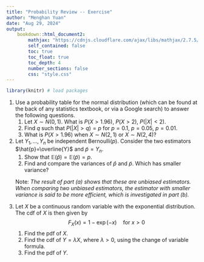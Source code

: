 ```yaml
---
title: "Probability Review -- Exercise"
author: "Menghan Yuan"
date: "Aug 29, 2024"
output:
    bookdown::html_document2:
        mathjax: "https://cdnjs.cloudflare.com/ajax/libs/mathjax/2.7.5/MathJax.js?config=TeX-AMS_CHTML.js"
        self_contained: false
        toc: true
        toc_float: true
        toc_depth: 4
        number_sections: false
        css: "style.css"
---
```


```r
library(knitr) # load packages
```

<ol>
<!---------------- question 1 ---------------->
<li> Use a probability table for the normal distribution (which can be found at the back of any statistics textbook, or via a Google search) to answer the following questions.
    <ol type="pa">
        <li>Let $X \sim N(0,1).$ What is $P(X > 1.96)$, $P(X > 2)$, $P(|X| < 2)$. </li>
        <li>Find $q$ such that $P(|X|>q)=p$ for $p=0.1$, $p=0.05$, $p=0.01.$ </li>
        <li>What is $P(X > 1.96)$ when $X \sim N(2,1)$ or $X \sim N(2,4)$?</li>
    </ol>
</li>

<!---------------- question 2 ---------------->
<li> Let $Y_1, \ldots, Y_n$ be independent $\text{Bernoulli}(p)$. Consider the two estimators $\hat{p}=\overline{Y}$ and $\tilde{p}=Y_n$.
    <ol type="pa">
        <li>Show that $\mathbb{E}(\hat{p})=\mathbb{E}(\tilde{p})=p .$</li>
        <li>Find and compare the variances of $\hat{p}$ and $\tilde{p}$. Which has smaller variance?</li>
    </ol>
</li>
Note: <em>The result of part (a) shows that these are unbiased estimators. When comparing two unbiased estimators, the estimator with smaller variance is said to be more efficient, which is investigated in part (b).</em>

<!---------------- question 3 ---------------->
<li> Let $X$ be a continuous random variable with the exponential distribution. The cdf of $X$ is then given by
$$
F_X(x) = 1-\exp{(-x)} \quad \text{for } x>0
$$
    <ol type="pa">
        <li>Find the pdf of $X$.</li>
        <li>Find the cdf of $Y=\lambda X$, where $\lambda>0$, using the change of variable formula. </li>
        <li>Find the pdf of $Y$. </li>
    </ol>

</li>

<!--------------------------------------------->
</ol>







